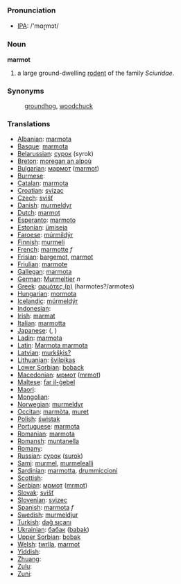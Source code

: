 === Pronunciation ===
*[[w:IPA|IPA]]: /'mɑɽmɔt/

=== Noun ===

'''marmot'''

# a large ground-dwelling [[rodent]] of the family ''Sciuridae''.

=== Synonyms ===

: [[groundhog]], [[woodchuck]]

=== Translations ===

*[[Albanian]]: [[marmota]]
*[[Basque]]: [[marmota]]
*[[Belarussian]]: [[сурок]] (syrok)
*[[Breton]]: [[moregan an alpoù]]
*[[Bulgarian]]: [[мармот]] ([[marmot]])
*[[Burmese]]: [[]]
*[[Catalan]]: [[marmota]]
*[[Croatian]]: [[svizac]]
*[[Czech]]: [[svišť]]
*[[Danish]]: [[murmeldyr]]
*[[Dutch]]: [[marmot]] '' ''
*[[Esperanto]]: [[marmoto]]
*[[Estonian]]: [[ümiseja]]
*[[Faroese]]: [[múrmildýr]]
*[[Finnish]]: [[murmeli]]
*[[French]]: [[marmotte]] ''f''
*[[Frisian]]: [[bargemot]], [[marmot]]
*[[Friulian]]: [[marmote]]
*[[Gallegan]]: [[marmota]]
*[[German]]: [[Murmeltier]] ''n''
*[[Greek]]: [[αρμότες (p)]] (harmotes?/armotes)'' ''
*[[Hungarian]]: [[mormota]]
*[[Icelandic]]: [[múrmeldýr]]
*[[Indonesian]]: [[]]
*[[Irish]]: [[marmat]]
*[[Italian]]: [[marmotta]] '' ''
*[[Japanese]]: [[]] ([[]], )
*[[Ladin]]: [[marmota]]
*[[Latin]]: [[Marmota marmota]] '' ''
*[[Latvian]]: [[murkšķis?]]
*[[Lithuanian]]: [[švilpikas]]
*[[Lower Sorbian]]: [[boback]]
*[[Macedonian]]: [[мрмот]] ([[mrmot]])
*[[Maltese]]: [[far il-ġebel]]
*[[Maori]]: [[]]
*[[Mongolian]]: [[]]
*[[Norwegian]]: [[murmeldyr]]
*[[Occitan]]: [[marmòta]], [[muret]]
*[[Polish]]: [[świstak]] '' ''
*[[Portuguese]]: [[marmota]]
*[[Romanian]]: [[marmota]]
*[[Romansh]]: [[muntanella]]
*[[Romany]]: [[]]
*[[Russian]]: [[сурок]] ([[surok]]) '' ''
*[[Sami]]: [[murmel]], [[murmelealli]]
*[[Sardinian]]: [[marmotta]], [[drummiccioni]]
*[[Scottish]]: [[]]
*[[Serbian]]: [[мрмот]] ([[mrmot]])
*[[Slovak]]: [[svišť]]
*[[Slovenian]]: [[svizec]]
*[[Spanish]]: [[marmota]] ''f''
*[[Swedish]]: [[murmeldjur]]
*[[Turkish]]: [[dağ sıçanı]]
*[[Ukrainian]]: [[бабак]] ([[babak]])
*[[Upper Sorbian]]: [[bobak]]
*[[Welsh]]: [[twrlla]], [[marmot]]
*[[Yiddish]]: [[]]
*[[Zhuang]]: [[]]
*[[Zulu]]: [[]]
*[[Zuni]]: [[]]